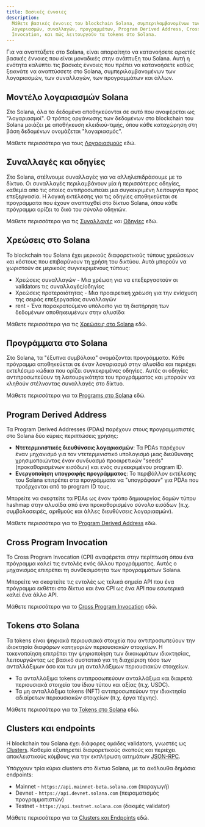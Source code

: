 ```yaml
---
title: Βασικές έννοιες
description:
  Μάθετε βασικές έννοιες του blockchain Solana, συμπεριλαμβανομένων των
  λογαριασμών, συναλλαγών, προγραμμάτων, Program Derived Address, Cross Program
  Invocation, και πώς λειτουργούν τα tokens στο Solana.
---
```


Για να αναπτύξετε στο Solana, είναι απαραίτητο να κατανοήσετε αρκετές βασικές
έννοιες που είναι μοναδικές στην ανάπτυξη του Solana. Αυτή η ενότητα καλύπτει
τις βασικές έννοιες που πρέπει να κατανοήσετε καθώς ξεκινάτε να αναπτύσσετε στο
Solana, συμπεριλαμβανομένων των λογαριασμών, των συναλλαγών, των προγραμμάτων
και άλλων.

## Μοντέλο λογαριασμών Solana

Στο Solana, όλα τα δεδομένα αποθηκεύονται σε αυτό που αναφέρεται ως
"λογαριασμοί". Ο τρόπος οργάνωσης των δεδομένων στο blockchain του Solana
μοιάζει με αποθήκευση κλειδιού-τιμής, όπου κάθε καταχώρηση στη βάση δεδομένων
ονομάζεται "λογαριασμός".

Μάθετε περισσότερα για τους [Λογαριασμούς](/docs/core/accounts) εδώ.

## Συναλλαγές και οδηγίες

Στο Solana, στέλνουμε συναλλαγές για να αλληλεπιδράσουμε με το δίκτυο. Οι
συναλλαγές περιλαμβάνουν μία ή περισσότερες οδηγίες, καθεμία από τις οποίες
αντιπροσωπεύει μια συγκεκριμένη λειτουργία προς επεξεργασία. Η λογική εκτέλεσης
για τις οδηγίες αποθηκεύεται σε προγράμματα που έχουν αναπτυχθεί στο δίκτυο
Solana, όπου κάθε πρόγραμμα ορίζει το δικό του σύνολο οδηγιών.

Μάθετε περισσότερα για τις [Συναλλαγές](/docs/core/transactions) και
[Οδηγίες](/docs/core/transactions#instruction) εδώ.

## Χρεώσεις στο Solana

Το blockchain του Solana έχει μερικούς διαφορετικούς τύπους χρεώσεων και κόστους
που επιβαρύνουν τη χρήση του δικτύου. Αυτά μπορούν να χωριστούν σε μερικούς
συγκεκριμένους τύπους:

- Χρεώσεις συναλλαγών - Μια χρέωση για να επεξεργαστούν οι validators τις
  συναλλαγές/οδηγίες
- Χρεώσεις προτεραιότητας - Μια προαιρετική χρέωση για την ενίσχυση της σειράς
  επεξεργασίας συναλλαγών
- rent - Ένα παρακρατούμενο υπόλοιπο για τη διατήρηση των δεδομένων
  αποθηκευμένων στην αλυσίδα

Μάθετε περισσότερα για τις [Χρεώσεις στο Solana](/docs/core/fees) εδώ.

## Προγράμματα στο Solana

Στο Solana, τα "έξυπνα συμβόλαια" ονομάζονται προγράμματα. Κάθε πρόγραμμα
αποθηκεύεται σε έναν λογαριασμό στην αλυσίδα και περιέχει εκτελέσιμο κώδικα που
ορίζει συγκεκριμένες οδηγίες. Αυτές οι οδηγίες αντιπροσωπεύουν τη
λειτουργικότητα του προγράμματος και μπορούν να κληθούν στέλνοντας συναλλαγές
στο δίκτυο.

Μάθετε περισσότερα για τα [Programs στο Solana](/docs/core/programs) εδώ.

## Program Derived Address

Τα Program Derived Addresses (PDAs) παρέχουν στους προγραμματιστές στο Solana
δύο κύριες περιπτώσεις χρήσης:

- **Ντετερμινιστικές διευθύνσεις λογαριασμών**: Τα PDAs παρέχουν έναν μηχανισμό
  για τον ντετερμινιστικό υπολογισμό μιας διεύθυνσης χρησιμοποιώντας έναν
  συνδυασμό προαιρετικών "seeds" (προκαθορισμένων εισόδων) και ενός
  συγκεκριμένου program ID.
- **Ενεργοποίηση υπογραφής προγράμματος**: Το περιβάλλον εκτέλεσης του Solana
  επιτρέπει στα προγράμματα να "υπογράφουν" για PDAs που προέρχονται από το
  program ID τους.

Μπορείτε να σκεφτείτε τα PDAs ως έναν τρόπο δημιουργίας δομών τύπου hashmap στην
αλυσίδα από ένα προκαθορισμένο σύνολο εισόδων (π.χ. συμβολοσειρές, αριθμούς και
άλλες διευθύνσεις λογαριασμών).

Μάθετε περισσότερα για το [Program Derived Address](/docs/core/pda) εδώ.

## Cross Program Invocation

Το Cross Program Invocation (CPI) αναφέρεται στην περίπτωση όπου ένα πρόγραμμα
καλεί τις εντολές ενός άλλου προγράμματος. Αυτός ο μηχανισμός επιτρέπει τη
συνθεσιμότητα των προγραμμάτων Solana.

Μπορείτε να σκεφτείτε τις εντολές ως τελικά σημεία API που ένα πρόγραμμα εκθέτει
στο δίκτυο και ένα CPI ως ένα API που εσωτερικά καλεί ένα άλλο API.

Μάθετε περισσότερα για το [Cross Program Invocation](/docs/core/cpi) εδώ.

## Tokens στο Solana

Τα tokens είναι ψηφιακά περιουσιακά στοιχεία που αντιπροσωπεύουν την ιδιοκτησία
διαφόρων κατηγοριών περιουσιακών στοιχείων. Η τοκενοποίηση επιτρέπει την
ψηφιοποίηση των δικαιωμάτων ιδιοκτησίας, λειτουργώντας ως βασικό συστατικό για
τη διαχείριση τόσο των ανταλλάξιμων όσο και των μη ανταλλάξιμων περιουσιακών
στοιχείων.

- Τα ανταλλάξιμα tokens αντιπροσωπεύουν ανταλλάξιμα και διαιρετά περιουσιακά
  στοιχεία του ίδιου τύπου και αξίας (π.χ. USDC).
- Τα μη ανταλλάξιμα tokens (NFT) αντιπροσωπεύουν την ιδιοκτησία αδιαίρετων
  περιουσιακών στοιχείων (π.χ. έργα τέχνης).

Μάθετε περισσότερα για τα [Tokens στο Solana](/docs/core/tokens) εδώ.

## Clusters και endpoints

Η blockchain του Solana έχει διάφορες ομάδες validators, γνωστές ως
[Clusters](/docs/references/clusters). Καθεμία εξυπηρετεί διαφορετικούς σκοπούς
και περιέχει αποκλειστικούς κόμβους για την εκπλήρωση αιτημάτων
[JSON-RPC](/docs/rpc/).

Υπάρχουν τρία κύρια clusters στο δίκτυο Solana, με τα ακόλουθα δημόσια
endpoints:

- Mainnet - `https://api.mainnet-beta.solana.com` (παραγωγή)
- Devnet - `https://api.devnet.solana.com` (πειραματισμός προγραμματιστών)
- Testnet - `https://api.testnet.solana.com` (δοκιμές validator)

Μάθετε περισσότερα για τα [Clusters και Endpoints](/docs/references/clusters)
εδώ.
